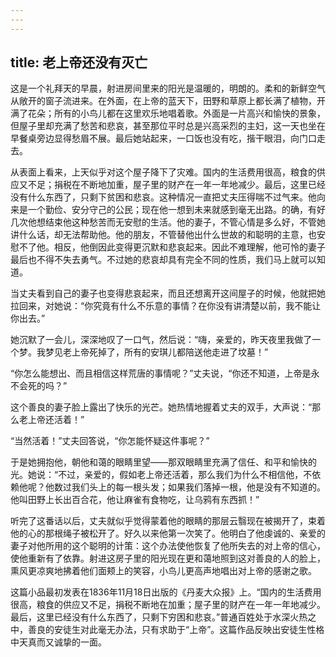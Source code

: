 ```yaml
---
---
---
```

title: 老上帝还没有灭亡
---






这是一个礼拜天的早晨，射进房间里来的阳光是温暖的，明朗的。柔和的新鲜空气从敞开的窗子流进来。在外面，在上帝的蓝天下，田野和草原上都长满了植物，开满了花朵；所有的小鸟儿都在这里欢乐地唱着歌。外面是一片高兴和愉快的景象，但屋子里却充满了愁苦和悲哀，甚至那位平时总是兴高采烈的主妇，这一天也坐在早餐桌旁边显得愁眉不展。最后她站起来，一口饭也没有吃，揩干眼泪，向门口走去。

从表面上看来，上天似乎对这个屋子降下了灾难。国内的生活费用很高，粮食的供应又不足；捐税在不断地加重，屋子里的财产在一年一年地减少。最后，这里已经没有什么东西了，只剩下贫困和悲哀。这种情况一直把丈夫压得喘不过气来。他向来是一个勤俭、安分守己的公民；现在他一想到未来就感到毫无出路。的确，有好几次他想结束他这种愁苦而无安慰的生活。他的妻子，不管心情是多么好，不管她讲什么话，却无法帮助他。他的朋友，不管替他出什么世故的和聪明的主意，也安慰不了他。相反，他倒因此变得更沉默和悲哀起来。因此不难理解，他可怜的妻子最后也不得不失去勇气。不过她的悲哀却具有完全不同的性质，我们马上就可以知道。

当丈夫看到自己的妻子也变得悲哀起来，而且还想离开这间屋子的时候，他就把她拉回来，对她说：“你究竟有什么不乐意的事情？在你没有讲清楚以前，我不能让你出去。”

她沉默了一会儿，深深地叹了一口气，然后说：“嗨，亲爱的，昨天夜里我做了一个梦。我梦见老上帝死掉了，所有的安琪儿都陪送他走进了坟墓！”

“你怎么能想出、而且相信这样荒唐的事情呢？”丈夫说，“你还不知道，上帝是永不会死的吗？”

这个善良的妻子脸上露出了快乐的光芒。她热情地握着丈夫的双手，大声说：“那么老上帝还活着！”

“当然活着！”丈夫回答说，“你怎能怀疑这件事呢？”

于是她拥抱他，朝他和蔼的眼睛里望——那双眼睛里充满了信任、和平和愉快的光。她说：“不过，亲爱的，假如老上帝还活着，那么我们为什么不相信他，不依赖他呢？他数过我们头上的每一根头发；如果我们落掉一根，他是没有不知道的。他叫田野上长出百合花，他让麻雀有食物吃，让乌鸦有东西抓！”

听完了这番话以后，丈夫就似乎觉得蒙着他的眼睛的那层云翳现在被揭开了，束着他的心的那根绳子被松开了。好久以来他第一次笑了。他明白了他虔诚的、亲爱的妻子对他所用的这个聪明的计策：这个办法使他恢复了他所失去的对上帝的信心，使他重新有了依靠。射进这房子里的阳光现在更和蔼地照到这对善良的人的脸上，熏风更凉爽地拂着他们面颊上的笑容，小鸟儿更高声地唱出对上帝的感谢之歌。

这篇小品最初发表在1836年11月18日出版的《丹麦大众报》上。“国内的生活费用很高，粮食的供应又不足，捐税不断地在加重；屋子里的财产在一年一年地减少。最后，这里已经没有什么东西了，只剩下穷困和悲哀。”普通百姓处于水深火热之中，善良的安徒生对此毫无办法，只有求助于“上帝”。这篇作品反映出安徒生性格中天真而又诚挚的一面。